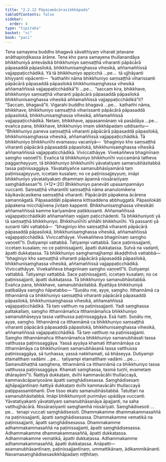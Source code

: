 ```yaml
---
title: "2.2.12 Pāpasamācārasikkhāpada"
tableOfContents: false
sidebar:
  order: 4
type: "tipitaka"
basket: "vi"
book: "paci"
---
```



<DynamicBreadcrumb />

<Division number="721" book="paci">

<Paragraph number="2368" book="paci">
Tena samayena buddho bhagavā sāvatthiyaṃ viharati jetavane anāthapiṇḍikassa ārāme. Tena kho pana samayena thullanandāya bhikkhuniyā antevāsikā bhikkhuniyo saṃsaṭṭhā viharanti pāpācārā pāpasaddā pāpasilokā, bhikkhunisaṃghassa vihesikā, aññamaññissā vajjappaṭicchādikā.
</Paragraph>

<Paragraph number="2369" book="paci">
Yā tā bhikkhuniyo appicchā …pe…  tā ujjhāyanti khiyyanti vipācenti—  “kathañhi nāma bhikkhuniyo saṃsaṭṭhā viharissanti pāpācārā pāpasaddā pāpasilokā bhikkhunisaṃghassa vihesikā aññamaññissā vajjappaṭicchādikā”ti …pe…  “saccaṃ kira, bhikkhave, bhikkhuniyo saṃsaṭṭhā viharanti pāpācārā pāpasaddā pāpasilokā bhikkhunisaṃghassa vihesikā aññamaññissā vajjappaṭicchādikā”ti? “Saccaṃ, bhagavā”ti. Vigarahi buddho bhagavā …pe…  kathañhi nāma, bhikkhave, bhikkhuniyo saṃsaṭṭhā viharissanti pāpācārā pāpasaddā pāpasilokā, bhikkhunisaṃghassa vihesikā, aññamaññissā vajjappaṭicchādikā. Netaṃ, bhikkhave, appasannānaṃ vā pasādāya …pe…  evañca pana, bhikkhave, bhikkhuniyo imaṃ sikkhāpadaṃ uddisantu—
</Paragraph>

</Division>
<Division number="722" book="paci">

<Paragraph number="2370" book="paci">
<Emphasis>“Bhikkhuniyo paneva saṃsaṭṭhā viharanti pāpācārā pāpasaddā pāpasilokā, bhikkhunisaṃghassa vihesikā, aññamaññissā vajjappaṭicchādikā. Tā bhikkhuniyo bhikkhunīhi evamassu vacanīyā—  ‘bhaginiyo kho saṃsaṭṭhā viharanti pāpācārā pāpasaddā pāpasilokā, bhikkhunisaṃghassa vihesikā aññamaññissā vajjappaṭicchādikā. Viviccathāyye. Vivekaññeva bhaginīnaṃ saṃgho vaṇṇetī’ti. Evañca tā bhikkhuniyo bhikkhunīhi vuccamānā tatheva paggaṇheyyuṃ, tā bhikkhuniyo bhikkhunīhi yāvatatiyaṃ samanubhāsitabbā tassa paṭinissaggāya. Yāvatatiyañce samanubhāsīyamānā taṃ paṭinissajjeyyuṃ, iccetaṃ kusalaṃ; no ce paṭinissajjeyyuṃ, imāpi bhikkhuniyo yāvatatiyakaṃ dhammaṃ āpannā nissāraṇīyaṃ saṃghādisesan”</Emphasis>ti. (*12*:<Emphasis>20</Emphasis>)
</Paragraph>

</Division>
<Division number="723" book="paci">

<Paragraph number="2371" book="paci">
<Emphasis>Bhikkhuniyo panevā</Emphasis>ti upasampannāyo vuccanti.
</Paragraph>

<Paragraph number="2372" book="paci">
<Emphasis>Saṃsaṭṭhā viharantī</Emphasis>ti saṃsaṭṭhā nāma ananulomikena kāyikavācasikena saṃsaṭṭhā viharanti.
</Paragraph>

<Paragraph number="2373" book="paci">
<Emphasis>Pāpācārā</Emphasis>ti pāpakena ācārena samannāgatā.
</Paragraph>

<Paragraph number="2374" book="paci">
<Emphasis>Pāpasaddā</Emphasis>ti pāpakena kittisaddena abbhuggatā.
</Paragraph>

<Paragraph number="2375" book="paci">
<Emphasis>Pāpasilokā</Emphasis>ti pāpakena micchājīvena jīvitaṃ kappenti.
</Paragraph>

<Paragraph number="2376" book="paci">
<Emphasis>Bhikkhunisaṃghassa vihesikā</Emphasis>ti aññamaññissā kamme karīyamāne paṭikkosanti.
</Paragraph>

<Paragraph number="2377" book="paci">
<Emphasis>Aññamaññissā vajjappaṭicchādikā</Emphasis>ti aññamaññaṃ vajjaṃ paṭicchādenti.
</Paragraph>

<Paragraph number="2378" book="paci">
<Emphasis>Tā bhikkhuniyo</Emphasis>ti yā tā saṃsaṭṭhā bhikkhuniyo.
</Paragraph>

<Paragraph number="2379" book="paci">
<Emphasis>Bhikkhunīhī</Emphasis>ti aññāhi bhikkhunīhi.
</Paragraph>

<Paragraph number="2380" book="paci">
Yā passanti yā suṇanti tāhi vattabbā—  “bhaginiyo kho saṃsaṭṭhā viharanti pāpācārā pāpasaddā pāpasilokā, bhikkhunisaṃghassa vihesikā, aññamaññissā vajjappaṭicchādikā. Viviccathāyye. Vivekaññeva bhaginīnaṃ saṃgho vaṇṇetī”ti. Dutiyampi vattabbā. Tatiyampi vattabbā. Sace paṭinissajjanti, iccetaṃ kusalaṃ; no ce paṭinissajjanti, āpatti dukkaṭassa. Sutvā na vadanti, āpatti dukkaṭassa. Tā bhikkhuniyo saṃghamajjhampi ākaḍḍhitvā vattabbā—  “bhaginiyo kho saṃsaṭṭhā viharanti pāpācārā pāpasaddā pāpasilokā, bhikkhunisaṃghassa vihesikā, aññamaññissā vajjappaṭicchādikā. Viviccathāyye. Vivekaññeva bhaginīnaṃ saṃgho vaṇṇetī”ti. Dutiyampi vattabbā. Tatiyampi vattabbā. Sace paṭinissajjanti, iccetaṃ kusalaṃ; no ce paṭinissajjanti, āpatti dukkaṭassa. Tā bhikkhuniyo samanubhāsitabbā. Evañca pana, bhikkhave, samanubhāsitabbā. Byattāya bhikkhuniyā paṭibalāya saṃgho ñāpetabbo—
</Paragraph>

</Division>
<Division number="724" book="paci">

<Paragraph number="2381" book="paci">
“Suṇātu me, ayye, saṃgho. Itthannāmā ca itthannāmā ca bhikkhuniyo saṃsaṭṭhā viharanti pāpācārā pāpasaddā pāpasilokā, bhikkhunisaṃghassa vihesikā, aññamaññissā vajjappaṭicchādikā. Tā taṃ vatthuṃ na paṭinissajjanti. Yadi saṃghassa pattakallaṃ, saṃgho itthannāmañca itthannāmañca bhikkhuniyo samanubhāseyya tassa vatthussa paṭinissaggāya. Esā ñatti.
</Paragraph>

<Paragraph number="2382" book="paci">
Suṇātu me, ayye, saṃgho. Itthannāmā ca itthannāmā ca bhikkhuniyo saṃsaṭṭhā viharanti pāpācārā pāpasaddā pāpasilokā, bhikkhunisaṃghassa vihesikā, aññamaññissā vajjappaṭicchādikā. Tā taṃ vatthuṃ na paṭinissajjanti. Saṃgho itthannāmañca itthannāmañca bhikkhuniyo samanubhāsati tassa vatthussa paṭinissaggāya. Yassā ayyāya khamati itthannāmāya ca itthannāmāya ca bhikkhunīnaṃ samanubhāsanā tassa vatthussa paṭinissaggāya, sā tuṇhassa; yassā nakkhamati, sā bhāseyya.
</Paragraph>

<Paragraph number="2383" book="paci">
Dutiyampi etamatthaṃ vadāmi …pe…  tatiyampi etamatthaṃ vadāmi …pe… .
</Paragraph>

<Paragraph number="2384" book="paci">
Samanubhaṭṭhā saṃghena, itthannāmā ca itthannāmā ca bhikkhuniyo tassa vatthussa paṭinissaggāya. Khamati saṃghassa, tasmā tuṇhī, evametaṃ dhārayāmī”ti.
</Paragraph>

<Paragraph number="2385" book="paci">
Ñattiyā dukkaṭaṃ, dvīhi kammavācāhi thullaccayā, kammavācāpariyosāne āpatti saṃghādisesassa. Saṃghādisesaṃ ajjhāpajjantīnaṃ ñattiyā dukkaṭaṃ dvīhi kammavācāhi thullaccayā paṭippassambhanti. Dve tisso ekato samanubhāsitabbā. Tatuttari na samanubhāsitabbā.
</Paragraph>

<Paragraph number="2386" book="paci">
<Emphasis>Imāpi bhikkhuniyo</Emphasis>ti purimāyo upādāya vuccanti.
</Paragraph>

<Paragraph number="2387" book="paci">
<Emphasis>Yāvatatiyakan</Emphasis>ti yāvatatiyaṃ samanubhāsanāya āpajjanti, na saha vatthujjhācārā.
</Paragraph>

<Paragraph number="2388" book="paci">
<Emphasis>Nissāraṇīyan</Emphasis>ti saṃghamhā nissārīyati.
</Paragraph>

<Paragraph number="2389" book="paci">
<Emphasis>Saṃghādiseso</Emphasis>ti …pe…  tenapi vuccati saṃghādisesoti.
</Paragraph>

</Division>
<Division number="725" book="paci">

<Paragraph number="2390" book="paci">
Dhammakamme dhammakammasaññā na paṭinissajjanti, āpatti saṃghādisesassa. Dhammakamme vematikā na paṭinissajjanti, āpatti saṃghādisesassa. Dhammakamme adhammakammasaññā na paṭinissajjanti, āpatti saṃghādisesassa.
</Paragraph>

<Paragraph number="2391" book="paci">
Adhammakamme dhammakammasaññā, āpatti dukkaṭassa. Adhammakamme vematikā, āpatti dukkaṭassa. Adhammakamme adhammakammasaññā, āpatti dukkaṭassa.
</Paragraph>

</Division>
<Division number="726" book="paci">

<Paragraph number="2392" book="paci">
Anāpatti—  asamanubhāsantīnaṃ, paṭinissajjantīnaṃ, ummattikānaṃ, ādikammikānanti.

</Paragraph>
</Division>

<Paragraph number="2393" type="center" book="paci">
Navamasaṃghādisesasikkhāpadaṃ niṭṭhitaṃ.
</Paragraph>